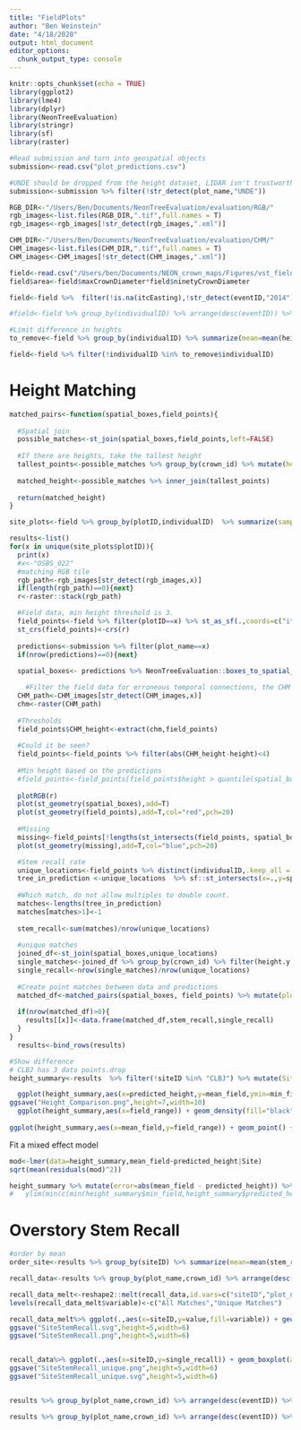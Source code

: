 ```yaml
---
title: "FieldPlots"
author: "Ben Weinstein"
date: "4/18/2020"
output: html_document
editor_options: 
  chunk_output_type: console
---
```


```r
knitr::opts_chunk$set(echo = TRUE)
library(ggplot2)
library(lme4)
library(dplyr)
library(NeonTreeEvaluation)
library(stringr)
library(sf)
library(raster)
```

```r
#Read submission and turn into geospatial objects
submission<-read.csv("plot_predictions.csv")

#UNDE should be dropped from the height dataset, LIDAR isn't trustworthy. 
submission<-submission %>% filter(!str_detect(plot_name,"UNDE"))

RGB_DIR<-"/Users/Ben/Documents/NeonTreeEvaluation/evaluation/RGB/"
rgb_images<-list.files(RGB_DIR,".tif",full.names = T)
rgb_images<-rgb_images[!str_detect(rgb_images,".xml")]

CHM_DIR<-"/Users/Ben/Documents/NeonTreeEvaluation/evaluation/CHM/"
CHM_images<-list.files(CHM_DIR,".tif",full.names = T)
CHM_images<-CHM_images[!str_detect(CHM_images,".xml")]

```

```r
field<-read.csv("/Users/ben/Documents/NEON_crown_maps/Figures/vst_field_data.csv")
field$area<-field$maxCrownDiameter*field$ninetyCrownDiameter

field<-field %>%  filter(!is.na(itcEasting),!str_detect(eventID,"2014"),growthForm %in% c("single bole tree","multi-bole tree","small tree","sapling"),stemDiameter>15) %>% droplevels() %>% filter(height>3|is.na(height)) 

#field<-field %>% group_by(individualID) %>% arrange(desc(eventID)) %>% slice(1)

#Limit difference in heights 
to_remove<-field %>% group_by(individualID) %>% summarize(mean=mean(height),sum_difference = abs(sum(diff(height)))) %>% filter(sum_difference > 8)

field<-field %>% filter(!individualID %in% to_remove$individualID)
```

# Height Matching 

```r
matched_pairs<-function(spatial_boxes,field_points){
  
  #Spatial join
  possible_matches<-st_join(spatial_boxes,field_points,left=FALSE)
  
  #If there are heights, take the tallest height
  tallest_points<-possible_matches %>% group_by(crown_id) %>% mutate(height_diff=height.x - height.y) %>%arrange(height_diff) %>% slice(1)  %>% as.data.frame()%>% dplyr::select(crown_id, individualID) 
  
  matched_height<-possible_matches %>% inner_join(tallest_points) 
  
  return(matched_height)
}
```

```r
site_plots<-field %>% group_by(plotID,individualID)  %>% summarize(samples=length(unique(eventID))) %>% filter(samples>1) %>% ungroup() %>% mutate(plotID=as.character(plotID))

results<-list()
for(x in unique(site_plots$plotID)){
  print(x)
  #x<-"OSBS_022"
  #matching RGB tile
  rgb_path<-rgb_images[str_detect(rgb_images,x)]
  if(length(rgb_path)==0){next}
  r<-raster::stack(rgb_path)

  #Field data, min height threshold is 3.
  field_points<-field %>% filter(plotID==x) %>% st_as_sf(.,coords=c("itcEasting","itcNorthing")) %>% filter(height>3)
  st_crs(field_points)<-crs(r)
  
  predictions<-submission %>% filter(plot_name==x)
  if(nrow(predictions)==0){next}
  
  spatial_boxes<- predictions %>% NeonTreeEvaluation::boxes_to_spatial_polygons(.,r) %>% st_as_sf() %>% mutate(height=predictions$height, score=predictions$score)

    #Filter the field data for erroneous temporal connections, the CHM must have positive heights, see OSBS_022, can use as an example of all sorts of challenges.
  CHM_path<-CHM_images[str_detect(CHM_images,x)]
  chm<-raster(CHM_path)
  
  #Thresholds 
  field_points$CHM_height<-extract(chm,field_points)
  
  #Could it be seen?
  field_points<-field_points %>% filter(abs(CHM_height-height)<4)
  
  #Min height based on the predictions
  #field_points<-field_points[field_points$height > quantile(spatial_boxes$height,0.01),]
  
  plotRGB(r)
  plot(st_geometry(spatial_boxes),add=T)
  plot(st_geometry(field_points),add=T,col="red",pch=20)
  
  #Missing
  missing<-field_points[!lengths(st_intersects(field_points, spatial_boxes)), ]
  plot(st_geometry(missing),add=T,col="blue",pch=20)

  #Stem recall rate
  unique_locations<-field_points %>% distinct(individualID,.keep_all = T)
  tree_in_prediction <-unique_locations  %>% sf::st_intersects(x=.,y=spatial_boxes)
  
  #Which match, do not allow multiples to double count.
  matches<-lengths(tree_in_prediction)
  matches[matches>1]<-1
  
  stem_recall<-sum(matches)/nrow(unique_locations)
  
  #unique matches
  joined_df<-st_join(spatial_boxes,unique_locations)
  single_matches<-joined_df %>% group_by(crown_id) %>% filter(height.y == max(height.y)) 
  single_recall<-nrow(single_matches)/nrow(unique_locations)
  
  #Create point matches between data and predictions
  matched_df<-matched_pairs(spatial_boxes, field_points) %>% mutate(plot_name=x)
  
  if(nrow(matched_df)>0){
    results[[x]]<-data.frame(matched_df,stem_recall,single_recall)
  }
}
  results<-bind_rows(results)
```

```r
#Show difference
# CLBJ has 3 data points.drop
height_summary<-results  %>% filter(!siteID %in% "CLBJ") %>% mutate(Site=str_match(plot_name,"(\\w+)_")[,2]) %>% group_by(Site,plot_name,individualID,crown_id) %>%  summarize(predicted_height=unique(height.x)[1],mean_field=mean(height.y),min_field=min(height.y),max_field=max(height.y)) %>% mutate(field_range=max_field - min_field)

  ggplot(height_summary,aes(x=predicted_height,y=mean_field,ymin=min_field,ymax=max_field)) + geom_pointrange(size=0.1,alpha=0.5) + geom_abline(linetype="dashed") + coord_flip() + labs(y="Field Height (m)",x="Predicted Height (m)")  + stat_smooth(method="lm")  + facet_wrap(~Site,scales="free")
ggsave("Height_Comparison.png",height=7,width=10)
  ggplot(height_summary,aes(x=field_range)) + geom_density(fill="black") + facet_wrap(~Site,scales="free") + labs(x="Height difference (m) among years for the same ID")
  
ggplot(height_summary,aes(x=mean_field,y=field_range)) + geom_point() + labs(x="Mean Field Height",y="Range of Heights")
```

Fit a mixed effect model
```r
mod<-lmer(data=height_summary,mean_field~predicted_height|Site)
sqrt(mean(residuals(mod)^2))
```

```r
height_summary %>% mutate(error=abs(mean_field - predicted_height)) %>% group_by(Site) %>% filter(error==max(error)) %>% arrange(desc(error)) %>% as.data.frame()
#   ylim(min(c(min(height_summary$min_field,height_summary$predicted_height))),max(c(height_summary$predicted_height,height_summary$max_field))) + xlim(min(c(min(height_summary$min_field,height_summary$predicted_height))),max(c(height_summary$predicted_height,height_summary$max_field)))
```

# Overstory Stem Recall

```r
#order by mean
order_site<-results %>% group_by(siteID) %>% summarize(mean=mean(stem_recall)) %>% arrange(desc(mean)) %>% .$siteID

recall_data<-results %>% group_by(plot_name,crown_id) %>% arrange(desc(eventID)) %>% slice(1) %>% group_by(siteID,plot_name)  %>% distinct(stem_recall, single_recall) %>% ungroup() %>% mutate(siteID=factor(siteID,order_site))

recall_data_melt<-reshape2::melt(recall_data,id.vars=c("siteID","plot_name"))
levels(recall_data_melt$variable)<-c("All Matches","Unique Matches")

recall_data_melt%>% ggplot(.,aes(x=siteID,y=value,fill=variable)) + geom_boxplot(alpha=0.6) + theme_bw() + scale_y_continuous("Field Stem Recall (%)", label=scales::percent,limits = c(0,1)) + coord_flip() + labs(x="Site")
ggsave("SiteStemRecall.svg",height=5,width=6)
ggsave("SiteStemRecall.png",height=5,width=6)


recall_data%>% ggplot(.,aes(x=siteID,y=single_recall)) + geom_boxplot(alpha=0.6) + theme_bw() + scale_y_continuous("Field Stem Recall (%)", label=scales::percent,limits = c(0,1)) + coord_flip() + labs(x="Site")
ggsave("SiteStemRecall_unique.png",height=5,width=6)
ggsave("SiteStemRecall_unique.svg",height=5,width=6)


results %>% group_by(plot_name,crown_id) %>% arrange(desc(eventID)) %>% slice(1) %>% group_by(siteID)%>% summarize(stem_recall=mean(stem_recall))

results %>% group_by(plot_name,crown_id) %>% arrange(desc(eventID)) %>% slice(1) %>% ungroup() %>% summarize(stem_recall=mean(stem_recall),single_recall=mean(single_recall))
```
